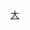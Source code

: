{{Userbox
  |id=<span style="color:white;">Super 99.1</span>
  |id-c=red
  |info=這個用戶喜歡聽'''[[寶島聯播網|大千電台]]'''。
  |info-c=white
  |info-s=10
}}

<includeonly>[[Category:喜歡收聽台灣大千電台的維基人|{{PAGENAME}}]]</includeonly><noinclude>
[[Category:媒體用戶框模板|大]]
</noinclude>